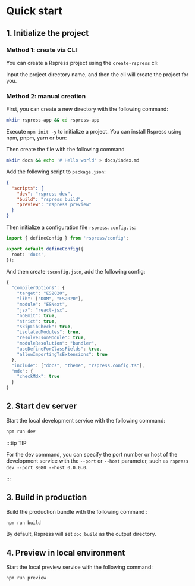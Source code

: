 # Quick start


## 1. Initialize the project

### Method 1: create via CLI

You can create a Rspress project using the `create-rspress` cli:

<PackageManagerTabs command="create rspress@latest" />

Input the project directory name, and then the cli will create the project for you.

### Method 2: manual creation

First, you can create a new directory with the following command:

```bash
mkdir rspress-app && cd rspress-app
```

Execute `npm init -y` to initialize a project. You can install Rspress using npm, pnpm, yarn or bun:

<PackageManagerTabs command="install rspress -D" />

Then create the file with the following command

```bash
mkdir docs && echo '# Hello world' > docs/index.md
```

Add the following script to `package.json`:

```json
{
  "scripts": {
    "dev": "rspress dev",
    "build": "rspress build",
    "preview": "rspress preview"
  }
}
```

Then initialize a configuration file `rspress.config.ts`:

```ts title="rspress.config.ts"
import { defineConfig } from 'rspress/config';

export default defineConfig({
  root: 'docs',
});
```

And then create `tsconfig.json`, add the following config:

```ts
{
  "compilerOptions": {
    "target": "ES2020",
    "lib": ["DOM", "ES2020"],
    "module": "ESNext",
    "jsx": "react-jsx",
    "noEmit": true,
    "strict": true,
    "skipLibCheck": true,
    "isolatedModules": true,
    "resolveJsonModule": true,
    "moduleResolution": "bundler",
    "useDefineForClassFields": true,
    "allowImportingTsExtensions": true
  },
  "include": ["docs", "theme", "rspress.config.ts"],
  "mdx": {
    "checkMdx": true
  }
}
```

## 2. Start dev server

Start the local development service with the following command:

```bash
npm run dev
```

:::tip TIP

For the dev command, you can specify the port number or host of the development service with the `--port` or `--host` parameter, such as `rspress dev --port 8080 --host 0.0.0.0`.

:::

## 3. Build in production

Build the production bundle with the following command
:

```bash
npm run build
```

By default, Rspress will set `doc_build` as the output directory.

## 4. Preview in local environment

Start the local preview service with the following command:

```bash
npm run preview
```
